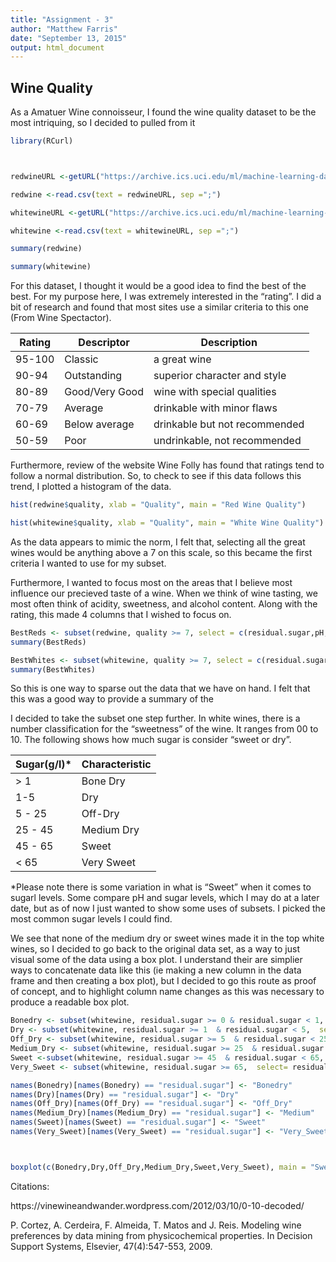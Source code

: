 ```yaml
---
title: "Assignment - 3"
author: "Matthew Farris"
date: "September 13, 2015"
output: html_document
---
```

## Wine Quality

As a Amatuer Wine connoisseur, I found the wine quality dataset to be the most intriquing, so I decided to pulled from it

```r
library(RCurl)



redwineURL <-getURL("https://archive.ics.uci.edu/ml/machine-learning-databases/wine-quality/winequality-red.csv")

redwine <-read.csv(text = redwineURL, sep =";")

whitewineURL <-getURL("https://archive.ics.uci.edu/ml/machine-learning-databases/wine-quality/winequality-white.csv")

whitewine <-read.csv(text = whitewineURL, sep =";")

summary(redwine)

summary(whitewine)
```

For this dataset, I thought it would be a good idea to find the best of the best. For my purpose here, I was extremely interested in the "rating". I did a bit of research and found that most sites use a similar criteria to this one (From Wine Spectactor).


|Rating | Descriptor | Description|  
|-------|------------|------------|  
|95-100 | Classic | a great wine|  
|90-94 | Outstanding | superior character and style|  
|80-89 | Good/Very Good | wine with special qualities|  
|70-79 | Average |  drinkable with minor flaws|  
|60-69 | Below average | drinkable but not recommended |  
|50-59 | Poor | undrinkable, not recommended|  


  
Furthermore, review of the website Wine Folly has found that ratings tend to follow a normal distribution. So, to check to see if this data follows this trend, I plotted a histogram of the data.  

```r
hist(redwine$quality, xlab = "Quality", main = "Red Wine Quality")

hist(whitewine$quality, xlab = "Quality", main = "White Wine Quality")
```

As the data appears to mimic the norm, I felt that, selecting all the great wines would be anything above a 7 on this scale, so this became the first criteria I wanted to use for my subset. 

Furthermore, I wanted to focus most on the areas that I believe most influence our precieved taste of a wine. When we think of wine tasting, we most often think of acidity, sweetness, and alcohol content. Along with the rating, this made 4 columns that I wished to focus on. 

```r

BestReds <- subset(redwine, quality >= 7, select = c(residual.sugar,pH,alcohol,quality))
summary(BestReds)

BestWhites <- subset(whitewine, quality >= 7, select = c(residual.sugar,pH,alcohol,quality))
summary(BestWhites)
```

So this is one way to sparse out the data that we have on hand. I felt that this was a good way to provide a summary of the 

I decided to take the subset one step further. In white wines, there is a number classification for the "sweetness" of the wine. It ranges from 00 to 10. The following shows how much sugar is consider "sweet or dry". 

|Sugar(g/l)*|Characteristic|
|-----|--------------|
| > 1 | Bone Dry|
| 1-5 | Dry|
|5 - 25| Off-Dry|
|25 - 45| Medium Dry|
|45 - 65| Sweet|
| < 65 | Very Sweet |

*Please note there is some variation in what is "Sweet" when it comes to sugarl levels. Some compare pH and sugar levels, which I may do at a later date, but as of now I just wanted to show some uses of subsets. I picked the most common sugar levels I could find. 

We see that none of the medium dry or sweet wines made it in the top white wines, so I decided to go back to the original data set, as a way to just visual some of the data using a box plot. I understand their are simplier ways to concatenate data like this (ie making a new column in the data frame and then creating a box plot), but I decided to go this route as proof of concept, and to highlight column name changes as this was necessary to produce a readable box plot. 



```r

Bonedry <- subset(whitewine, residual.sugar >= 0 & residual.sugar < 1, select= residual.sugar)
Dry <- subset(whitewine, residual.sugar >= 1  & residual.sugar < 5,  select= residual.sugar)
Off_Dry <- subset(whitewine, residual.sugar >= 5  & residual.sugar < 25,  select= residual.sugar)
Medium_Dry <- subset(whitewine, residual.sugar >= 25  & residual.sugar < 45,  select= residual.sugar)
Sweet <-subset(whitewine, residual.sugar >= 45  & residual.sugar < 65,  select= residual.sugar)
Very_Sweet <- subset(whitewine, residual.sugar >= 65,  select= residual.sugar)

names(Bonedry)[names(Bonedry) == "residual.sugar"] <- "Bonedry"
names(Dry)[names(Dry) == "residual.sugar"] <- "Dry"
names(Off_Dry)[names(Off_Dry) == "residual.sugar"] <- "Off_Dry"
names(Medium_Dry)[names(Medium_Dry) == "residual.sugar"] <- "Medium"
names(Sweet)[names(Sweet) == "residual.sugar"] <- "Sweet"
names(Very_Sweet)[names(Very_Sweet) == "residual.sugar"] <- "Very_Sweet"



boxplot(c(Bonedry,Dry,Off_Dry,Medium_Dry,Sweet,Very_Sweet), main = "Sweetness Distribution")
```


Citations:

https://vinewineandwander.wordpress.com/2012/03/10/0-10-decoded/

P. Cortez, A. Cerdeira, F. Almeida, T. Matos and J. Reis. 
Modeling wine preferences by data mining from physicochemical properties. In Decision Support Systems, Elsevier, 47(4):547-553, 2009.
